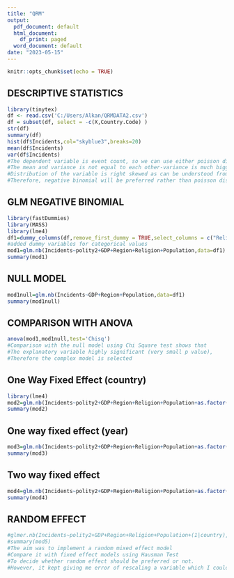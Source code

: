 ---
title: "QRM"
output:
  pdf_document: default
  html_document:
    df_print: paged
  word_document: default
date: "2023-05-15"
---

```{r setup, include=FALSE}
knitr::opts_chunk$set(echo = TRUE)
```

## DESCRIPTIVE STATISTICS

```{r}
library(tinytex)
df <- read.csv('C:/Users/Alkan/QRMDATA2.csv')
df = subset(df, select = -c(X,Country.Code) )
str(df)
summary(df)
hist(df$Incidents,col="skyblue3",breaks=20)
mean(df$Incidents)
var(df$Incidents)
#The dependent variable is event count, so we can use either poisson distribution or negative binomial. 
#The mean and variance is not equal to each other-variance is much bigger than mean 
#Distribution of the variable is right skewed as can be understood from histogram. 
#Therefore, negative binomial will be preferred rather than poisson distribution
```

## GLM NEGATIVE BINOMIAL
```{r dummy}
library(fastDummies)
library(MASS)
library(lme4)
df1=dummy_columns(df,remove_first_dummy = TRUE,select_columns = c("Religion","Region"))
#added dummy variables for categorical values
mod1=glm.nb(Incidents~polity2+GDP+Region+Religion+Population,data=df1)
summary(mod1)
```
## NULL MODEL
```{r null} 
mod1null=glm.nb(Incidents~GDP+Region+Population,data=df1)
summary(mod1null)
```
## COMPARISON WITH ANOVA
```{r anova}
anova(mod1,mod1null,test='Chisq')
#Comparison with the null model using Chi Square test shows that 
#The explanatory variable highly significant (very small p value), 
#Therefore the complex model is selected
```

## One Way Fixed Effect (country)
```{r fixedeffect (country)}

library(lme4)
mod2=glm.nb(Incidents~polity2+GDP+Region+Religion+Population+as.factor(country),data=df1)
summary(mod2)
```

## One way fixed effect (year)
```{r fixedeffect (year)}
mod3=glm.nb(Incidents~polity2+GDP+Region+Religion+Population+as.factor(year),data=df1)
summary(mod3)
```
## Two way fixed effect
```{r twoway}

mod4=glm.nb(Incidents~polity2+GDP+Region+Religion+Population+as.factor(year)+as.factor(country),data=df1)
summary(mod4)


```
## RANDOM EFFECT
```{r random effect}
#glmer.nb(Incidents~polity2+GDP+Region+Religion+Population+(1|country), data=df1)
#summary(mod5)
#The aim was to implement a random mixed effect model 
#Compare it with fixed effect models using Hausman Test
#To decide whether random effect should be preferred or not. 
#However, it kept giving me error of rescaling a variable which I could not handle.
```

